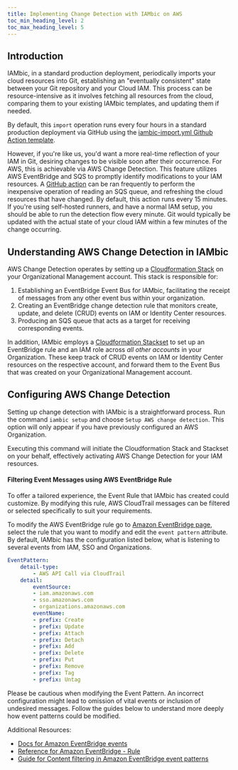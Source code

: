 ```yaml
---
title: Implementing Change Detection with IAMbic on AWS
toc_min_heading_level: 2
toc_max_heading_level: 5
---
```


## Introduction

IAMbic, in a standard production deployment, periodically imports your cloud resources into Git, establishing an "eventually consistent" state
between your Git repository and your Cloud IAM. This process can be resource-intensive as it involves fetching all resources from the cloud,
comparing them to your existing IAMbic templates, and updating them if needed.

By default, this `import` operation runs every four hours
in a standard production deployment via GitHub using the
[iambic-import.yml Github Action template](https://github.com/noqdev/iambic/blob/main/iambic/github/templates/iambic-import.yml).

However, if you're like us, you'd want a more real-time reflection of your IAM in Git, desiring changes to be visible
soon after their occurrence. For AWS, this is achievable via AWS Change Detection. This feature utilizes AWS EventBridge and
SQS to promptly identify modifications to your IAM resources. A [GitHub action](https://github.com/noqdev/iambic/blob/main/iambic/github/templates/iambic-detect.yml)
can be ran frequently to perform the inexpensive operation of reading an SQS queue, and refreshing the cloud resources that have changed.
By default, this action runs every 15 minutes. If you're using self-hosted runners, and have a normal IAM setup,
you should be able to run the detection flow every minute. Git would typically be updated with the actual state of your cloud IAM
within a few minutes of the change occurring.

## Understanding AWS Change Detection in IAMbic

AWS Change Detection operates by setting up a [Cloudformation Stack](https://github.com/noqdev/iambic/blob/main/iambic/plugins/v0_1_0/aws/cloud_formation/templates/IdentityRuleDestination.yml)
on your Organizational Management account. This stack is responsible for:

1. Establishing an EventBridge Event Bus for IAMbic, facilitating the receipt of messages from any other event bus within your organization.
2. Creating an EventBridge change detection rule that monitors create, update, and delete (CRUD) events on IAM or Identity Center resources.
3. Producing an SQS queue that acts as a target for receiving corresponding events.

In addition, IAMbic employs a [Cloudformation Stackset](https://github.com/noqdev/iambic/blob/main/iambic/plugins/v0_1_0/aws/cloud_formation/templates/IdentityRuleForwarder.yml)
to set up an EventBridge rule and an IAM role across *all other accounts* in your Organization. These keep track of CRUD events on IAM or Identity Center resources
on the respective account, and forward them to the Event Bus that was created on your Organizational Management account.

## Configuring AWS Change Detection

Setting up change detection with IAMbic is a straightforward process. Run the command `iambic setup` and choose
`Setup AWS change detection`. This option will only appear if you have previously configured an AWS Organization.

Executing this command will initiate the Cloudformation Stack and Stackset on your behalf,
effectively activating AWS Change Detection for your IAM resources.

#### Filtering Event Messages using AWS EventBridge Rule
To offer a tailored experience, the Event Rule that IAMbic has created could customize.
By modifying this rule, AWS CloudTrail messages can be filtered or selected specifically to suit your requirements.

To modify the AWS EventBridge rule go to [Amazon EventBridge page](https://us-east-1.console.aws.amazon.com/events/home?region=us-east-1#/rules),
select the rule that you want to modify and edit the `event pattern` attribute.
By default, IAMbic has the configuration listed below, what is listening to several events from IAM, SSO and Organizations.

```yaml
EventPattern:
    detail-type:
        - AWS API Call via CloudTrail
    detail:
        eventSource:
        - iam.amazonaws.com
        - sso.amazonaws.com
        - organizations.amazonaws.com
        eventName:
        - prefix: Create
        - prefix: Update
        - prefix: Attach
        - prefix: Detach
        - prefix: Add
        - prefix: Delete
        - prefix: Put
        - prefix: Remove
        - prefix: Tag
        - prefix: Untag
```
Please be cautious when modifying the Event Pattern.
An incorrect configuration might lead to omission of vital events or inclusion of undesired messages. Follow the guides below to understand more deeply how event patterns could be modified.

Additional Resources:
- [Docs for Amazon EventBridge events](https://docs.aws.amazon.com/eventbridge/latest/userguide/eb-events.html)
- [Reference for Amazon EventBridge - Rule ](https://docs.aws.amazon.com/AWSCloudFormation/latest/UserGuide/aws-resource-events-rule.html)
- [Guide for Content filtering in Amazon EventBridge event patterns](https://docs.aws.amazon.com/eventbridge/latest/userguide/eb-event-patterns-content-based-filtering.html)
